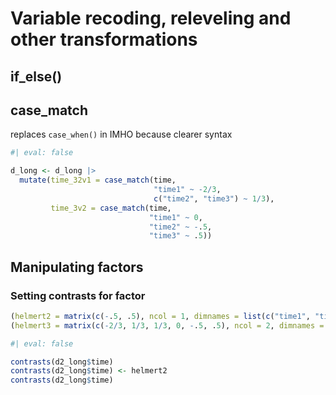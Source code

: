 # Variable recoding, releveling and other transformations


## if_else()


## case_match

replaces `case_when()` in IMHO because clearer syntax

```r
#| eval: false

d_long <- d_long |> 
  mutate(time_32v1 = case_match(time,
                                "time1" ~ -2/3,
                                c("time2", "time3") ~ 1/3),
         time_3v2 = case_match(time, 
                               "time1" ~ 0,
                               "time2" ~ -.5,
                               "time3" ~ .5))
```


## Manipulating factors

### Setting contrasts for factor


```r
(helmert2 = matrix(c(-.5, .5), ncol = 1, dimnames = list(c("time1", "time2"), c("t2v1"))))
(helmert3 = matrix(c(-2/3, 1/3, 1/3, 0, -.5, .5), ncol = 2, dimnames = list(c("time1", "time2", "time3"), c("t32v1", "t3v2"))))
```

```r
#| eval: false

contrasts(d2_long$time)
contrasts(d2_long$time) <- helmert2
contrasts(d2_long$time)
```



